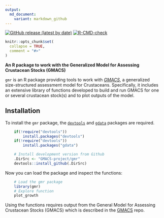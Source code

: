 ```yaml
---
output:
  md_document:
    variant: markdown_github
---
```


[GMACS]: https://github.com/GMACS-project/GMACS_Assessment_code/tree/main/GMACS_versions/Latest_Version


<!-- README.md is generated from README.Rmd. Please edit that file -->


<!-- badges: start -->
[![GitHub release (latest by date)](https://img.shields.io/github/release/GMACS-project/gmr)](https://github.com/GMACS-project/gmr/releases)
[![R-CMD-check](https://github.com/GMACS-project/gmr/workflows/R-CMD-check/badge.svg)](https://github.com/GMACS-project/gmr/actions)
<!-- badges: end -->





```r
knitr::opts_chunk$set(
  collapse = TRUE,
  comment = "#>"
)
```

  **An R package to work with the Generalized Model for Assessing Crustacean Stocks (GMACS)**

`gmr` is an R package providing tools to work with *[GMACS]*, a generalized size-structured assessment model for Crustaceans. Specifically, it includes an extensive library of functions developed to build and run GMACS for one or several crustacean stock(s) and to plot outputs of the model.

## Installation

To install the `gmr` package, the [`devtools`](https://cran.r-project.org/web/packages/devtools/index.html) and [`gdata`](https://cran.r-project.org/web/packages/gdata/index.html) packages are required.

```r
    if(!require("devtools"))
        install.packages("devtools")
    if(!require("devtools"))
        install.packages("gdata")

    # Install development version from Github
    .DirSrc <- "GMACS-project/gmr"
    devtools::install_github(.DirSrc)
```

Now you can load the package and inspect the functions:

```r
    # Load the gmr package
    library(gmr)
    # Explore function
    plot_growth
```

Using the functions requires output from the General Model for Assessing Crustacean Stocks (GMACS) which is described in the [GMACS] repo.
